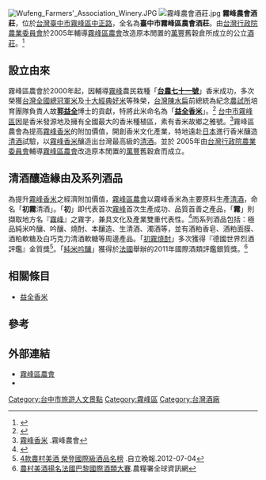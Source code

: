 [[File:Wufeng_Farmers'_Association_Winery.JPG|thumb]]
[[File:霧峰農會酒莊.jpg|thumb]]
'''霧峰農會酒莊'''，位於[[台灣|台灣]][[臺中市|臺中市]][[霧峰區|霧峰區]][[中正路_(霧峰區)|中正路]]，全名為'''臺中市霧峰區農會酒莊'''。由[[台灣|台灣]][[行政院農業委員會|行政院農業委員會]]於2005年輔導[[霧峰區農會|霧峰區農會]]改造原本閒置的[[萬豐里_(台中市)|萬豐]]舊穀倉所成立的公立[[酒莊|酒莊]]。<ref>{{Cite web |url=https://www.afa.gov.tw/cht/index.php |title=中華民國行政院農委會 農糧署 |access-date=2020-06-14 |archive-date=2019-03-27 |archive-url=https://web.archive.org/web/20190327192852/https://www.afa.gov.tw/cht/index.php |dead-url=no }}</ref>

==設立由來==
霧峰區農會於2000年起，因輔導[[霧峰區|霧峰]]農民栽種「'''[[益全香米|台農七十一號]]'''」香米成功，多次榮獲[[台灣|台灣]][[全國總冠軍米|全國總冠軍米]]及[[十大經典好米|十大經典好米]]等殊榮，[[台灣|台灣]][[陳水扁|陳水扁]]前總統為紀念[[行政院農業委員會農業試驗所|農試所]]培育團隊負責人故'''[[郭益全|郭益全]]'''博士的貢獻，特將此米命名為「'''[[益全香米|益全香米]]'''」。<ref>{{cite web |url=http://www.tari.gov.tw/taric/modules/tinycontent/index.php?id=25 |title=香米臺農71號「益全香米」特性、利用與推廣現況簡介 |work=行政院農業委員會農業試驗所|accessdate=2011-04-19 |deadurl=yes |archiveurl=https://web.archive.org/web/20100214154343/http://www.tari.gov.tw/taric/modules/tinycontent/index.php?id=25 |archivedate=2010-02-14 }}</ref>
[[台中市|台中市]][[霧峰區|霧峰區]]因是香米發源地及擁有全國最大的香米種植區，素有香米故鄉之雅號。<ref>[https://www.twwfsake.com/product.php 霧峰香米] {{Wayback|url=https://www.twwfsake.com/product.php |date=20210103061643 }}.霧峰農會</ref>霧峰區農會為提高[[益全香米|霧峰香米]]的附加價值，開創香米文化產業，特地遠赴[[日本|日本]]進行香米釀造[[清酒|清酒]]試驗，以[[益全香米|霧峰香米]]釀造出台灣最高級的[[清酒|清酒]]。並於
2005年由[[台灣|台灣]][[行政院農業委員會|行政院農業委員會]]輔導[[霧峰區農會|霧峰區農會]]改造原本閒置的[[萬豐里_(台中市)|萬豐]]舊穀倉而成立。

==清酒釀造緣由及系列酒品==
為提升[[益全香米|霧峰香米]]之經濟附加價值，[[霧峰區農會|霧峰區農會]]以霧峰香米為主要原料生產[[清酒|清酒]]，命名「'''初霧'''清酒」。「'''初'''」即代表首次[[霧峰區|霧峰]]首次生產成功、品質首善之產品，「'''霧'''」則擷取地方名『[[霧峰區|霧峰]]』之霧字，兼具文化及產業雙重代表性。<ref>{{cite web |url=http://www.wffa.org.tw/front/bin/ptdetail.phtml?Part=beer02&Category=272019 |title=精釀純郁清酒之- 初霧清酒 |accessdate=2011-04-20 |deadurl=yes |archiveurl=https://web.archive.org/web/20101221072859/http://www.wffa.org.tw/front/bin/ptdetail.phtml?Part=beer02&Category=272019 |archivedate=2010-12-21 }}</ref>而系列酒品包括：極品純米吟釀、吟釀、燒酎、本釀造、生清酒、濁酒等，並有酒粕香皂、酒粕面膜、酒粕軟糖及白巧克力清酒軟糖等周邊產品。「[[初霧燒酎|初霧燒酎]]」多次獲得『德國世界烈酒評鑑』金質獎<ref>[http://www.idn.com.tw/news/news_content.php?catid=2&catsid=6&catdid=0&artid=20120704abcd005 4款農村美酒 榮登國際級酒品名榜] {{Wayback|url=http://www.idn.com.tw/news/news_content.php?catid=2&catsid=6&catdid=0&artid=20120704abcd005 |date=20190810230829 }}.自立晚報.2012-07-04</ref>。「[[純米吟釀|純米吟釀]]」獲得於[[法國|法國]]舉辦的2011年國際酒類評鑑銀質獎。<ref>[http://www.afa.gov.tw/agriculture_news_look.asp?NewsID=1312 農村美酒揚名法國巴黎國際酒類大賽].農糧署全球資訊網{{dead link|date=2018年2月 |bot=InternetArchiveBot |fix-attempted=yes }}</ref>

==相關條目==
*[[益全香米|益全香米]]

==參考==
<references />

==外部連結==
{{commons category|Wufeng Farmers' Association Winery}}
*[http://www.wffa.org.tw/ 霧峰區農會] {{Wayback|url=http://www.wffa.org.tw/ |date=20200724110647 }}
*{{facebook|wfn462|霧峰農會酒莊官方}}

[[Category:台中市旅遊人文景點|Category:台中市旅遊人文景點]]
[[Category:霧峰區|Category:霧峰區]]
[[Category:台灣酒廠|Category:台灣酒廠]]